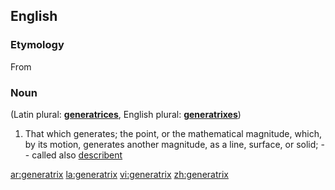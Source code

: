 ==English==
{{rfc|needs wikification, clear etym, pron...most things}}
===Etymology===
From {{etyl|la}}
===Noun===
{{infl|en|noun}} (Latin plural: '''[[generatrices]]''', English plural: '''[[generatrixes]]''')
# {{geometry}} That which generates; the point, or the mathematical magnitude, which, by its motion, generates another magnitude, as a line, surface, or solid; -- called also [[describent]]

[[ar:generatrix]]
[[la:generatrix]]
[[vi:generatrix]]
[[zh:generatrix]]
